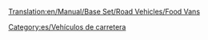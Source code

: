 [[Translation:en/Manual/Base Set/Road Vehicles/Food Vans]]

{{es/Vehículo de carretera|nombre    = Furgón de Comida Foster
  |imagen    = Foster_Food_Van.png
  |precio    = 9.184 € (4.592 £)
  |velocidad = 48 km/h (30 mph)
  |coste     = 842 € (421 £)
  |diseño    = 1935
  |duración  = 15
  |capacidad = 17 toneladas de alimentos
}}
{{es/Vehículo de carretera|nombre    = Furgón de Comida Perry
  |imagen    = Perry_Food_Van.png
  |precio    = 10.988 € (5.494 £)
  |velocidad = 88 km/h (55 mph)
  |coste     = 1.574 € (787 £)
  |diseño    = 1971* (subtropical 1972)
  |duración  = 15
  |capacidad = 20 toneladas de alimentos
}}
{{es/Vehículo de carretera|nombre    = Furgón de Comida Chippy
  |imagen    = Chippy_Food_Van.png
  |precio    = 11.808 € (5.904 £)
  |velocidad = 112 km/h (70 mph)
  |coste     = 2.250 € (1.125 £)
  |diseño    = 2004
  |duración  = 15
  |capacidad = 22 toneladas de alimentos
}}


[[Category:es/Vehículos de carretera]]